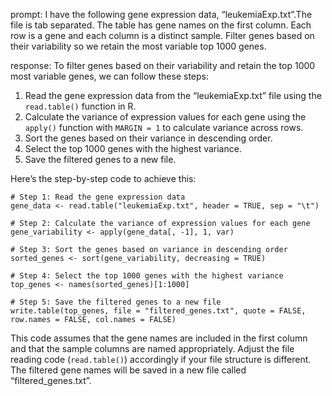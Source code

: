 prompt:
I have the following gene expression data, "leukemiaExp.txt".The file is tab separated. The table has gene names on the first column. Each row is a gene and each column is a distinct sample.  Filter genes based on their variability so we retain the most variable top 1000 genes. 

response:
To filter genes based on their variability and retain the top 1000 most variable genes, we can follow these steps:

1. Read the gene expression data from the "leukemiaExp.txt" file using the `read.table()` function in R.
2. Calculate the variance of expression values for each gene using the `apply()` function with `MARGIN = 1` to calculate variance across rows.
3. Sort the genes based on their variance in descending order.
4. Select the top 1000 genes with the highest variance.
5. Save the filtered genes to a new file.

Here's the step-by-step code to achieve this:

```
# Step 1: Read the gene expression data
gene_data <- read.table("leukemiaExp.txt", header = TRUE, sep = "\t")

# Step 2: Calculate the variance of expression values for each gene
gene_variability <- apply(gene_data[, -1], 1, var)

# Step 3: Sort the genes based on variance in descending order
sorted_genes <- sort(gene_variability, decreasing = TRUE)

# Step 4: Select the top 1000 genes with the highest variance
top_genes <- names(sorted_genes)[1:1000]

# Step 5: Save the filtered genes to a new file
write.table(top_genes, file = "filtered_genes.txt", quote = FALSE, row.names = FALSE, col.names = FALSE)
```

This code assumes that the gene names are included in the first column and that the sample columns are named appropriately. Adjust the file reading code (`read.table()`) accordingly if your file structure is different. The filtered gene names will be saved in a new file called "filtered_genes.txt".
